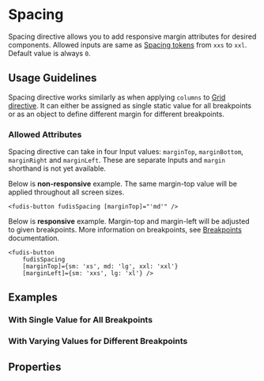 
<Meta title="Directives/Spacing" />

# Spacing

Spacing directive allows you to add responsive margin attributes for desired components. Allowed inputs are same as [Spacing tokens](/docs/foundations-spacing--documentation) from `xxs` to `xxl`. Default value is always `0`.

## Usage Guidelines

Spacing directive works similarly as when applying `columns` to [Grid directive](/docs/components-grid-grid--documentation). It can either be assigned as single static value for all breakpoints or as an object to define different margin for different breakpoints.

### Allowed Attributes

Spacing directive can take in four Input values: `marginTop`, `marginBottom`, `marginRight` and `marginLeft`. These are separate Inputs and `margin` shorthand is not yet available.

Below is **non-responsive** example. The same margin-top value will be applied throughout all screen sizes.

```
<fudis-button fudisSpacing [marginTop]="'md'" />
```

Below is **responsive** example. Margin-top and margin-left will be adjusted to given breakpoints. More information on breakpoints, see [Breakpoints](/docs/foundations-breakpoints--documentation) documentation.

```
<fudis-button
	fudisSpacing
	[marginTop]={sm: 'xs', md: 'lg', xxl: 'xxl'}
	[marginLeft]={sm: 'xxs', lg: 'xl'} />
```

## Examples

### With Single Value for All Breakpoints

<Canvas of={SpacingStories.Example}></Canvas>

### With Varying Values for Different Breakpoints

<Canvas of={SpacingStories.ResponsiveExample}></Canvas>

## Properties

<ArgTypes of={SpacingDirective} />
